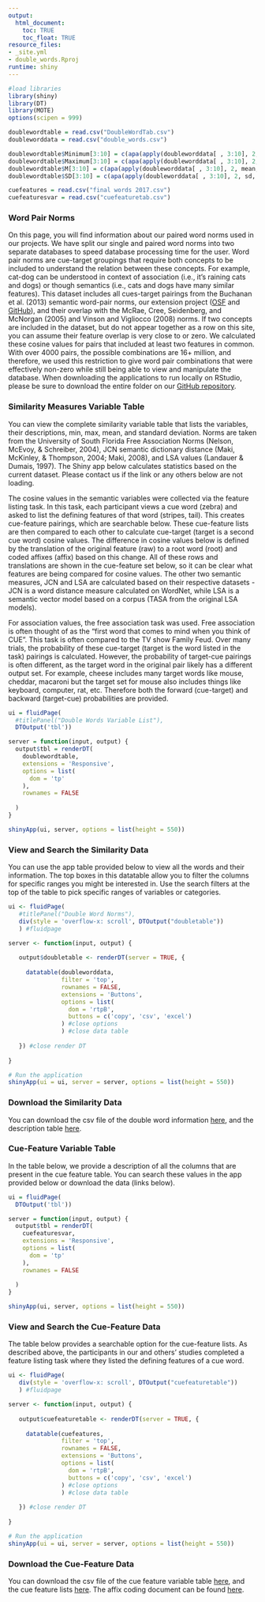 ```yaml
---
output:
  html_document:
    toc: TRUE
    toc_float: TRUE
resource_files:
- _site.yml
- double_words.Rproj
runtime: shiny
---
```

<p>

```r
#load libraries
library(shiny)
library(DT)
library(MOTE)
options(scipen = 999)

doublewordtable = read.csv("DoubleWordTab.csv")
doubleworddata = read.csv("double_words.csv")

doublewordtable$Minimum[3:10] = c(apa(apply(doubleworddata[ , 3:10], 2, min, na.rm = T), 2))
doublewordtable$Maximum[3:10] = c(apa(apply(doubleworddata[ , 3:10], 2, max, na.rm = T), 2))
doublewordtable$M[3:10] = c(apa(apply(doubleworddata[ , 3:10], 2, mean, na.rm = T), 2))
doublewordtable$SD[3:10] = c(apa(apply(doubleworddata[ , 3:10], 2, sd, na.rm = T), 2))

cuefeatures = read.csv("final words 2017.csv")
cuefeaturesvar = read.csv("cuefeaturetab.csv")
```

### Word Pair Norms

On this page, you will find information about our paired word norms used in our projects. We have split our single and paired word norms into two separate databases to speed database processing time for the user. Word pair norms are cue-target groupings that require both concepts to be included to understand the relation between these concepts. For example, cat-dog can be understood in context of association (i.e., it's raining cats and dogs) or though semantics (i.e., cats and dogs have many similar features). This dataset includes all cues-target pairings from the Buchanan et al. (2013) semantic word-pair norms, our extension project ([OSF](https://osf.io/cjyzw/) and [GitHub](https://github.com/doomlab/Word-Norms-2)), and their overlap with the McRae, Cree, Seidenberg, and McNorgan (2005) and Vinson and Vigliocco (2008) norms. If two concepts are included in the dataset, but do not appear together as a row on this site, you can assume their feature overlap is very close to or zero. We calculated these cosine values for pairs that included at least two features in common. With over 4000 pairs, the possible combinations are 16+ million, and therefore, we used this restriction to give word pair combinations that were effectively non-zero while still being able to view and manipulate the database. When downloading the applications to run locally on RStudio, please be sure to download the entire folder on our [GitHub repository](https://github.com/doomlab/shiny-server/tree/master/wn_double).

### Similarity Measures Variable Table

You can view the complete similarity variable table that lists the variables, their descriptions, min, max, mean, and standard deviation. Norms are taken from the University of South Florida Free Association Norms (Nelson, McEvoy, & Schreiber, 2004), JCN semantic dictionary distance (Maki, McKinley, & Thompson, 2004; Maki, 2008), and LSA values (Landauer & Dumais, 1997). The Shiny app below calculates statistics based on the current dataset. Please contact us if the link or any others below are not loading. 

The cosine values in the semantic variables were collected via the feature listing task. In this task, each participant views a cue word (zebra) and asked to list the defining features of that word (stripes, tail). This creates cue-feature pairings, which are searchable below. These cue-feature lists are then compared to each other to calculate cue-target (target is a second cue word) cosine values. The difference in cosine values below is defined by the translation of the original feature (raw) to a root word (root) and coded affixes (affix) based on this change. All of these rows and translations are shown in the cue-feature set below, so it can be clear what features are being compared for cosine values. The other two semantic measures, JCN and LSA are calculated based on their respective datasets - JCN is a word distance measure calculated on WordNet, while LSA is a semantic vector model based on a corpus (TASA from the original LSA models).

For association values, the free association task was used. Free association is often thought of as the "first word that comes to mind when you think of CUE". This task is often compared to the TV show Family Feud. Over many trials, the probability of these cue-target (target is the word listed in the task) pairings is calculated. However, the probability of target-cue pairings is often different, as the target word in the original pair likely has a different output set. For example, cheese includes many target words like mouse, cheddar, macaroni but the target set for mouse also includes things like keyboard, computer, rat, etc. Therefore both the forward (cue-target) and backward (target-cue) probabilities are provided.

```r
ui = fluidPage(
  #titlePanel("Double Words Variable List"),
  DTOutput('tbl'))

server = function(input, output) {
  output$tbl = renderDT(
    doublewordtable, 
    extensions = 'Responsive',
    options = list(
      dom = 'tp'
    ),
    rownames = FALSE
    
  )
}

shinyApp(ui, server, options = list(height = 550))
```


### View and Search the Similarity Data

You can use the app table provided below to view all the words and their information. The top boxes in this datatable allow you to filter the columns for specific ranges you might be interested in. Use the search filters at the top of the table to pick specific ranges of variables or categories. 

```r
ui <- fluidPage(
   #titlePanel("Double Word Norms"),
   div(style = 'overflow-x: scroll', DTOutput("doubletable"))
   ) #fluidpage

server <- function(input, output) {
   
   output$doubletable <- renderDT(server = TRUE, {
     
     datatable(doubleworddata,
               filter = 'top',
               rownames = FALSE,
               extensions = 'Buttons',
               options = list(
                 dom = 'rtpB',
                 buttons = c('copy', 'csv', 'excel')
               ) #close options
               ) #close data table 
     
   }) #close render DT
      
}

# Run the application 
shinyApp(ui = ui, server = server, options = list(height = 550))
```


### Download the Similarity Data

You can download the csv file of the double word information [here](https://github.com/doomlab/shiny-server/blob/master/wn_double/double_words.csv), and the description table [here](https://github.com/doomlab/shiny-server/blob/master/wn_double/DoubleWordTab.csv).


### Cue-Feature Variable Table

In the table below, we provide a description of all the columns that are present in the cue feature table. You can search these values in the app provided below or download the data (links below).

```r
ui = fluidPage(
  DTOutput('tbl'))

server = function(input, output) {
  output$tbl = renderDT(
    cuefeaturesvar, 
    extensions = 'Responsive',
    options = list(
      dom = 'tp'
    ),
    rownames = FALSE
    
  )
}

shinyApp(ui, server, options = list(height = 550))
```


### View and Search the Cue-Feature Data

The table below provides a searchable option for the cue-feature lists. As described above, the participants in our and others' studies completed a feature listing task where they listed the defining features of a cue word.

```r

ui <- fluidPage(
   div(style = 'overflow-x: scroll', DTOutput("cuefeaturetable"))
   ) #fluidpage

server <- function(input, output) {
   
   output$cuefeaturetable <- renderDT(server = TRUE, {
     
     datatable(cuefeatures,
               filter = 'top',
               rownames = FALSE,
               extensions = 'Buttons',
               options = list(
                 dom = 'rtpB',
                 buttons = c('copy', 'csv', 'excel')
               ) #close options
               ) #close data table 
     
   }) #close render DT
      
}

# Run the application 
shinyApp(ui = ui, server = server, options = list(height = 550))
```


### Download the Cue-Feature Data

You can download the csv file of the cue feature variable table [here](https://github.com/doomlab/shiny-server/blob/master/wn_double/cuefeaturetab.csv), and the cue feature lists [here](https://github.com/doomlab/shiny-server/blob/master/wn_double/final%20words%202017.csv). The affix coding document can be found [here](https://github.com/doomlab/Word-Norms-2/blob/master/3%20parsed/affix%20list.docx).